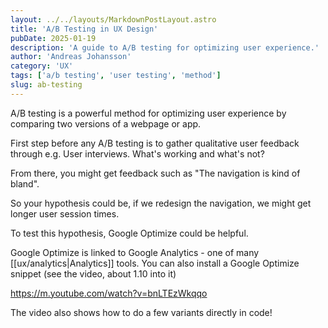 ```yaml
---
layout: ../../layouts/MarkdownPostLayout.astro
title: 'A/B Testing in UX Design'
pubDate: 2025-01-19
description: 'A guide to A/B testing for optimizing user experience.'
author: 'Andreas Johansson'
category: 'UX'
tags: ['a/b testing', 'user testing', 'method']
slug: ab-testing
---
```


A/B testing is a powerful method for optimizing user experience by comparing two versions of a webpage or app.

First step before any A/B testing is to gather qualitative user feedback through e.g. User interviews. What's working and what's not?

From there, you might get feedback such as "The navigation is kind of bland".

So your hypothesis could be, if we redesign the navigation, we might get longer user session times.

To test this hypothesis, Google Optimize could be helpful.

Google Optimize is linked to Google Analytics - one of many [[ux/analytics|Analytics]] tools.
You can also install a Google Optimize snippet (see the video, about 1.10 into it)

https://m.youtube.com/watch?v=bnLTEzWkqqo

The video also shows how to do a few variants directly in code!
